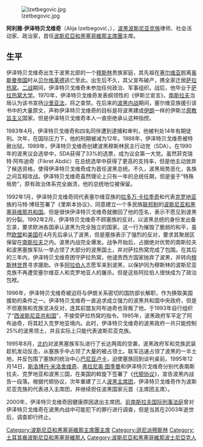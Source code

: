{{noteTA
|1=zh-hans:阿利雅;zh-hant:阿利雅;zh-tw:阿里亞;
|2=zh-hans:伊泽特贝戈维奇;zh-hant:伊澤特貝戈維奇;zh-tw:伊茲貝戈維奇;
|3=zh:岱頓協定; zh-hans:岱顿协定; zh-hant:岱頓協定;zh-cn:代顿协议;
|4=zh-cn:米洛舍维奇; zh-hk:米洛舍維奇; zh-tw:米洛塞維奇; zh-sg:米洛舍维奇;
|5=zh-cn:斯洛博丹; zh-tw:斯洛波丹;
}}
{{unreferenced|time=2020-11-20}}
[[File:Izetbegovic.jpg|thumb]]

'''阿利雅·伊泽特贝戈维奇'''（Alija Izetbegović，{{bd|1925年|8月8日|2003年|10月19日|I}}），[[波黑|波黑]][[波斯尼亚克人|波斯尼亚克族]]律师、社会活动家、政治家，首任[[波斯尼亞和黑塞哥維那主席團|波斯尼亞和黑塞哥維那主席團]]主席。

==生平==
伊泽特贝戈维奇出生于波黑北部的一个[[穆斯林|穆斯林]]贵族家庭，其先祖在[[塞尔维亚|塞尔维亚]]脱离[[奥斯曼帝国|奥斯曼帝国]]时从[[贝尔格莱德|贝尔格莱德]]逃亡至此。出生后不久，其父宣布破产，携全家迁居[[萨拉热窝|萨拉热窝]]。[[二战|二战]]期间，伊泽特贝戈维奇未参加任何政治、军事组织。战后，他毕业于[[萨拉热窝大学|萨拉热窝大学]]。1970年，伊泽特贝戈维奇发表纲领性的《伊斯兰宣言》，[[南斯拉夫|南斯拉夫]]当局认为该书宣扬[[沙里亚法|沙里亚法]]，将之查禁。在后来的[[波士尼亞戰爭|波黑内战]]期间，塞尔维亚族援引该书中的大量原文，声称伊泽特贝戈维奇的目标是将波黑建成[[伊朗|伊朗]]一样的伊斯兰[[原教旨主义|原教旨主义]]国家。但是伊泽特贝戈维奇本人一直拒绝承认这种指控。

1983年4月，伊泽特贝戈维奇和四名同伴遭到逮捕和审判，他被判处14年有期徒刑。次年，在国际压力下，他的刑期被减为12年。1988年，伊泽特贝戈维奇被特赦出狱。1989年，伊泽特贝戈维奇创建波黑穆斯林民主行动党（SDA）。在1990年的波黑议会选举中，SDA获得了33%的选票，成为议会第一大党。虽然菲克瑞特·阿布迪奇（Fikret Abdić）在总统选举中获得了更高的支持率，但是他主动放弃了候选资格，使得伊泽特贝戈维奇成为首任波黑总统。不久，波黑局势恶化，各族之间互相攻战。伊泽特贝戈维奇虽然理论上只有一年的总统任期，但是鉴于“特殊局势”，原有政治体系完全崩溃，他的总统地位被保留。

1992年1月，伊泽特贝戈维奇同代表塞尔维亚族的[[拉多万·卡拉季奇|拉多万·卡拉季奇]]和代表[[克罗地亚|克罗地亚]]族的马特·博班签署了《里斯本协议》，同意建立一个多民族[[联邦制|联邦制]]的[[波斯尼亚和黑塞哥维那共和国|波斯尼亚和黑塞哥维那共和国]]。但是很快伊泽特贝戈维奇就撤回了他的签名，表示不愿见到波黑的分裂。1992年2月，伊泽特贝戈维奇不顾塞族的反对，以波黑总统的身份发出备忘录，要求欧洲各国承认波黑为完全独立的国家。这一行为摧毁了脆弱的和平，虽然[[欧盟|欧盟]]和[[美国|美国]]在4月先后承认了波黑，但是塞族表示了强烈的反对，要求其聚居区保留在[[南斯拉夫|南斯拉夫]]之内。波黑内战完全爆发。战争开始后，占据绝对优势的南斯拉夫和波黑塞族军队一举占领了大部分的波黑国土，并对萨拉热窝完成了包围。在其后的三年内，伊泽特贝戈维奇困守萨拉热窝，他谴责西方国家抛弃了波黑，并转向[[穆斯林世界|穆斯林世界]]寻求援助。许多[[阿拉伯人|阿拉伯人]]志愿军来到波黑，以保护同为穆斯林的波斯尼亚克族不再遭受塞尔维亚人和克罗地亚人的屠杀。但是这些阿拉伯人很快成为了政治包袱。

1996年，伊泽特贝戈维奇被迫将与伊朗关系密切的国防部长解职，作为换取美国援助的条件之一。伊泽特贝戈维奇一直追求成立强力的波黑共和国中央政府，但是不但塞族和克族坚决反对，连其前盟友阿布迪奇也背叛了他，于1993年自行组织了“[[西波斯尼亚共和国|西波斯尼亚共和国]]”，不接受萨拉热窝的指令。1995年，波黑政府军平定了阿布迪奇，将其赶入克罗地亚境内。此时，伊泽特贝戈维奇的波黑政府一共只能控制25%的波黑领土，并且实际上只能代表波斯尼亚克族。

1995年8月，[[北约|北约]]对波黑塞族军队进行了长达两周的空袭，波黑政府军和克族武装趁机发动反击，从塞族手中占领了大量的被占领土。联军迅速占领了波黑的一半土地，并反包围了塞族的统治中心[[巴尼亚卢卡|巴尼亚卢卡]]，迫使塞族回到谈判桌前。1995年12月14日，[[斯洛博丹·米洛舍维奇|斯洛博丹·米洛舍维奇]]、[[弗拉尼奥·图季曼|弗拉尼奥·图季曼]]和伊泽特贝戈维奇分别代表南斯拉夫、克罗地亚和波黑三国，在美国的斡旋下签署了《[[代顿协议|代顿协议]]》，宣告波黑内战告一段落。根据代顿协议，次年重建了三人[[波黑主席团|波黑主席团]]，伊泽特贝戈维奇作为波斯尼亚克族的代表进入主席团，并继续担任波黑国家元首（主席团主席）。

2000年，伊泽特贝戈维奇因健康原因退出主席团。[[前南斯拉夫国际刑事法庭|前南斯拉夫国际刑事法庭]]曾对伊泽特贝戈维奇在波黑内战中可能犯下的罪行进行调查，但是当其在2003年逝世后，调查即行终止。

{{Authority control}}
{{DEFAULTSORT: Izetbegović, Alija}}
[[Category:波斯尼亞和黑塞哥維那主席團主席|Category:波斯尼亞和黑塞哥維那主席團主席]]
[[Category:遜尼派穆斯林|Category:遜尼派穆斯林]]
[[Category:土耳其裔波斯尼亞和黑塞哥維那人|Category:土耳其裔波斯尼亞和黑塞哥維那人]]
[[Category:波斯尼亞和黑塞哥維那波士尼亞克人|Category:波斯尼亞和黑塞哥維那波士尼亞克人]]